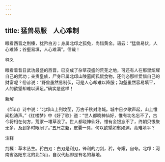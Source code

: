 ```yaml
---
---
---
```

title: 猛兽易服　人心难制
---



眼看西晋之荆榛，犹矜白刃；身属北邙之狐兔，尚惜黄金。语云：“猛兽易伏，人心难降；谷壑易填，人心难满”。信哉！

释义

眼看着昔日武功最盛的西晋，已变成了杂草茂盛的荒芜之地，可还有人在那里炫耀自己的武功；亲贵皇族，尸身已属北邙山陵墓间狐鼠食物，还何必那样爱惜自己的财富呢？俗谚说：“野兽虽然易制伏，可是人心却难以降服；沟壑虽然容易填平，人的欲望却难以满足。”确实是这样！

新解

《邙山》诗中说：“北邙山上列坟茔，万古千秋对洛城。城中日夕歌声起，山上惟闻松涛声。”《红楼梦》中《好了歌》道：“世人都晓神仙好，惟有功名忘不了，古今将相在何方，荒冢一堆草没了。世人都晓神仙好，惟有金银忘不了，终朝只恨聚无多，及到多时眼闭了。”五尺之躯，皮囊一具，何以欲望如壑如渊，竟难填平？

注释

荆榛：草木丛生。矜白刃：白刃是利刃，锋利的刀剑，矜，夸耀，自夸。北邙：河南省洛阳东北的北邙山，自汉代起即是有名的墓地。